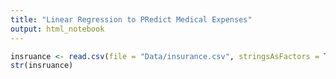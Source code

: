 ```yaml
---
title: "Linear Regression to PRedict Medical Expenses"
output: html_notebook
---
```


```r
insruance <- read.csv(file = "Data/insurance.csv", stringsAsFactors = TRUE  )
str(insruance)

```

